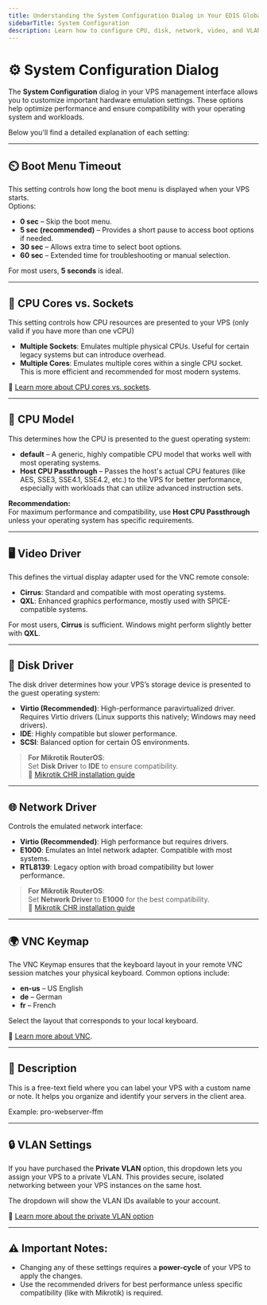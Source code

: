 ```yaml
---
title: Understanding the System Configuration Dialog in Your EDIS Global VPS
sidebarTitle: System Configuration
description: Learn how to configure CPU, disk, network, video, and VLAN settings in your EDIS VPS for optimal performance and compatibility
---
```


# ⚙️ System Configuration Dialog

The **System Configuration** dialog in your VPS management interface allows you to customize important hardware emulation settings. These options help optimize performance and ensure compatibility with your operating system and workloads.

Below you'll find a detailed explanation of each setting:

---

## ⏲️ Boot Menu Timeout

This setting controls how long the boot menu is displayed when your VPS starts.  
Options:

- **0 sec** – Skip the boot menu.
- **5 sec (recommended)** – Provides a short pause to access boot options if needed.
- **30 sec** – Allows extra time to select boot options.
- **60 sec** – Extended time for troubleshooting or manual selection.

For most users, **5 seconds** is ideal.

---

## 🧠 CPU Cores vs. Sockets

This setting controls how CPU resources are presented to your VPS (only valid if you have more than one vCPU)

- **Multiple Sockets**: Emulates multiple physical CPUs. Useful for certain legacy systems but can introduce overhead.
- **Multiple Cores**: Emulates multiple cores within a single CPU socket. This is more efficient and recommended for most modern systems.

📖 [Learn more about CPU cores vs. sockets](https://docs.edisglobal.com/faq/upgrades-downgrades/cpu-cores-vs-cpu-sockets-in-vps-environments/understanding-cpu-cores-vs-sockets-in-vps).

---

## 🧩 CPU Model

This determines how the CPU is presented to the guest operating system:

- **default** – A generic, highly compatible CPU model that works well with most operating systems.
- **Host CPU Passthrough** – Passes the host's actual CPU features (like AES, SSE3, SSE4.1, SSE4.2, etc.) to the VPS for better performance, especially with workloads that can utilize advanced instruction sets.

**Recommendation:**  
For maximum performance and compatibility, use **Host CPU Passthrough** unless your operating system has specific requirements.

---

## 🖥️ Video Driver

This defines the virtual display adapter used for the VNC remote console:

- **Cirrus**: Standard and compatible with most operating systems.
- **QXL**: Enhanced graphics performance, mostly used with SPICE-compatible systems.

For most users, **Cirrus** is sufficient. Windows might perform slightly better with **QXL**.

---

## 💾 Disk Driver

The disk driver determines how your VPS’s storage device is presented to the guest operating system:

- **Virtio (Recommended)**: High-performance paravirtualized driver. Requires Virtio drivers (Linux supports this natively; Windows may need drivers).
- **IDE**: Highly compatible but slower performance.
- **SCSI**: Balanced option for certain OS environments.

> **For Mikrotik RouterOS**:  
> Set **Disk Driver** to **IDE** to ensure compatibility.  
> 📖 [Mikrotik CHR installation guide](https://docs.edisglobal.com/advanced-setup-guides/install-mikrotik-routeros-on-edis-vps#new%3A-script-based-mikrotik-chr-installation)

---

## 🌐 Network Driver

Controls the emulated network interface:

- **Virtio (Recommended)**: High performance but requires drivers.
- **E1000**: Emulates an Intel network adapter. Compatible with most systems.
- **RTL8139**: Legacy option with broad compatibility but lower performance.

> **For Mikrotik RouterOS**:  
> Set **Network Driver** to **E1000** for the best compatibility.  
> 📖 [Mikrotik CHR installation guide](https://docs.edisglobal.com/advanced-setup-guides/install-mikrotik-routeros-on-edis-vps#new%3A-script-based-mikrotik-chr-installation)

---

## 🌍 VNC Keymap

The VNC Keymap ensures that the keyboard layout in your remote VNC session matches your physical keyboard. Common options include:

- **en-us** – US English
- **de** – German
- **fr** – French

Select the layout that corresponds to your local keyboard.

📖 [Learn more about VNC](http://localhost:3000/vps-management/enable-vnc-server#understanding-vnc).

---

## 📝 Description

This is a free-text field where you can label your VPS with a custom name or note. It helps you organize and identify your servers in the client area.

Example: pro-webserver-ffm

---

## 🔒 VLAN Settings

If you have purchased the **Private VLAN** option, this dropdown lets you assign your VPS to a private VLAN. This provides secure, isolated networking between your VPS instances on the same host.

The dropdown will show the VLAN IDs available to your account.

📖 [Learn more about the private VLAN option](https://docs.edisglobal.com/faq/upgrades-downgrades/private-vlan-option)

---

## ⚠️ Important Notes:
- Changing any of these settings requires a **power-cycle** of your VPS to apply the changes.
- Use the recommended drivers for best performance unless specific compatibility (like with Mikrotik) is required.

